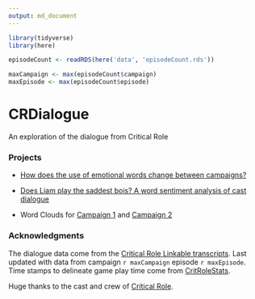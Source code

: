 ```yaml
---
output: md_document
---
```


```r
library(tidyverse)
library(here)

episodeCount <- readRDS(here('data', 'episodeCount.rds'))

maxCampaign <- max(episodeCount$campaign)
maxEpisode <- max(episodeCount$episode)
```
# CRDialogue
An exploration of the dialogue from Critical Role

### Projects

* [How does the use of emotional words change between campaigns?](https://github.com/KyleOfCanada/CRDialogue/blob/main/docs/spiderPlots.md)

* [Does Liam play the saddest bois? A word sentiment analysis of cast dialogue](https://github.com/KyleOfCanada/CRDialogue/blob/main/docs/sentiments.md)

* Word Clouds for [Campaign 1](https://github.com/KyleOfCanada/CRDialogue/blob/main/docs/wordCloudsC1.md) and [Campaign 2](https://github.com/KyleOfCanada/CRDialogue/blob/main/docs/wordCloudsC2.md)

### Acknowledgments
The dialogue data come from the [Critical Role Linkable transcripts](https://kryogenix.org/crsearch/). Last updated with data from campaign `r maxCampaign` episode `r maxEpisode`. Time stamps to delineate game play time come from [CritRoleStats](https://www.critrolestats.com/).

Huge thanks to the cast and crew of [Critical Role](https://critrole.com/).